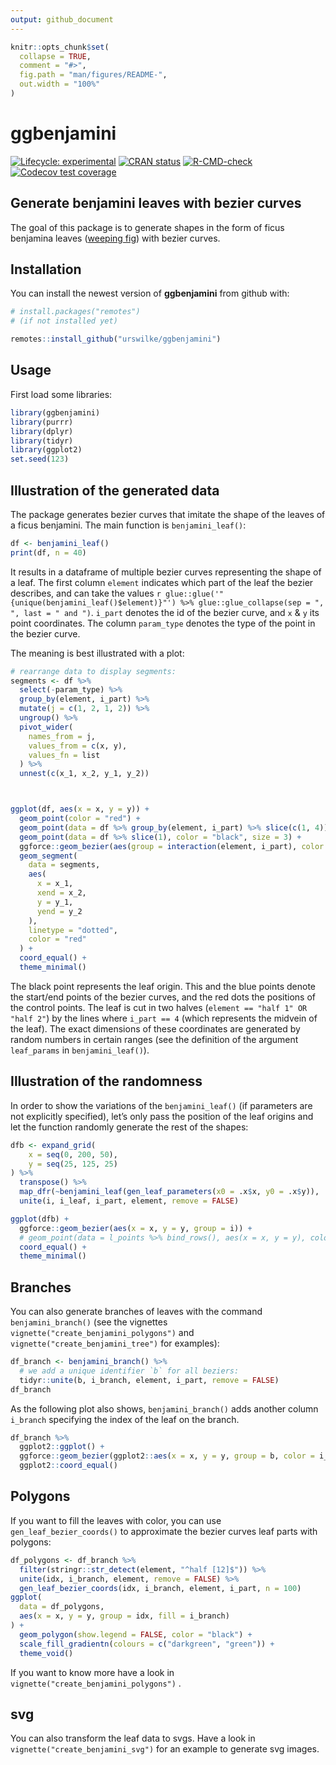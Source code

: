 ```yaml
---
output: github_document
---
```


<!-- README.md is generated from README.Rmd. Please edit that file -->

```r
knitr::opts_chunk$set(
  collapse = TRUE,
  comment = "#>",
  fig.path = "man/figures/README-",
  out.width = "100%"
)
```

# ggbenjamini

<!-- badges: start -->
[![Lifecycle: experimental](https://img.shields.io/badge/lifecycle-experimental-orange.svg)](https://lifecycle.r-lib.org/articles/stages.html#experimental)
[![CRAN status](https://www.r-pkg.org/badges/version/ggbenjamini)](https://CRAN.R-project.org/package=ggbenjamini)
[![R-CMD-check](https://github.com/urswilke/ggbenjamini/workflows/R-CMD-check/badge.svg)](https://github.com/urswilke/ggbenjamini/actions)
[![Codecov test coverage](https://codecov.io/gh/urswilke/ggbenjamini/branch/main/graph/badge.svg)](https://codecov.io/gh/urswilke/ggbenjamini?branch=main)
<!-- badges: end -->

## Generate benjamini leaves with bezier curves

The goal of this package is to generate shapes in the form of ficus benjamina leaves ([weeping fig](https://en.wikipedia.org/wiki/Ficus_benjamina))
with bezier curves. 

## Installation

You can install the newest version of **ggbenjamini** from github with:

``` r
# install.packages("remotes")
# (if not installed yet)

remotes::install_github("urswilke/ggbenjamini")
```




## Usage

First load some libraries:

```r
library(ggbenjamini)
library(purrr)
library(dplyr)
library(tidyr)
library(ggplot2)
set.seed(123)
```

## Illustration of the generated data

The package generates bezier curves that imitate the shape of the leaves of a
ficus benjamini. 
The main function is `benjamini_leaf()`: 


```r
df <- benjamini_leaf()
print(df, n = 40)
```
It results in a dataframe of multiple bezier curves representing the shape of a leaf. 
The first column `element` indicates which part of the leaf the bezier describes, 
and can take the values 
`r glue::glue('"{unique(benjamini_leaf()$element)}"') %>% glue::glue_collapse(sep = ", ", last = " and ")`.
`i_part` denotes the id of the bezier curve, and `x` & `y` its point coordinates.
The column `param_type` denotes the type of the point in the bezier curve.

The meaning is best illustrated with a plot:
```r
# rearrange data to display segments:
segments <- df %>% 
  select(-param_type) %>% 
  group_by(element, i_part) %>% 
  mutate(j = c(1, 2, 1, 2)) %>%
  ungroup() %>% 
  pivot_wider(
    names_from = j,
    values_from = c(x, y),
    values_fn = list
  ) %>% 
  unnest(c(x_1, x_2, y_1, y_2))



ggplot(df, aes(x = x, y = y)) + 
  geom_point(color = "red") +
  geom_point(data = df %>% group_by(element, i_part) %>% slice(c(1, 4)), color = "blue", size = 2) +
  geom_point(data = df %>% slice(1), color = "black", size = 3) +
  ggforce::geom_bezier(aes(group = interaction(element, i_part), color = factor(i_part))) +
  geom_segment(
    data = segments, 
    aes(
      x = x_1, 
      xend = x_2, 
      y = y_1, 
      yend = y_2
    ), 
    linetype = "dotted", 
    color = "red"
  ) +
  coord_equal() +
  theme_minimal()
```

The black point represents the leaf origin. This and the blue points denote the
start/end points of the bezier curves, and the red dots the positions of the
control points. The leaf is cut in two halves (`element == "half 1" OR "half 2"`) by the lines where `i_part == 4` (which
represents the midvein of the leaf). The exact dimensions of these coordinates
are generated by random numbers in certain ranges (see the definition of the
argument `leaf_params` in `benjamini_leaf()`).


## Illustration of the randomness

In order to show the variations of the `benjamini_leaf()` (if parameters are not
explicitly specified), let's only pass the position of the leaf origins and let
the function randomly generate the rest of the shapes:

```r
dfb <- expand_grid(
    x = seq(0, 200, 50),
    y = seq(25, 125, 25)
) %>%
  transpose() %>%
  map_dfr(~benjamini_leaf(gen_leaf_parameters(x0 = .x$x, y0 = .x$y)), .id = "i_leaf") %>%
  unite(i, i_leaf, i_part, element, remove = FALSE)

ggplot(dfb) +
  ggforce::geom_bezier(aes(x = x, y = y, group = i)) +
  # geom_point(data = l_points %>% bind_rows(), aes(x = x, y = y), color = "red") +
  coord_equal() +
  theme_minimal()
```


## Branches

You can also generate branches of leaves with the command `benjamini_branch()` (see the vignettes `vignette("create_benjamini_polygons")` and `vignette("create_benjamini_tree")` for examples):


```r
df_branch <- benjamini_branch() %>%
  # we add a unique identifier `b` for all beziers:
  tidyr::unite(b, i_branch, element, i_part, remove = FALSE) 
df_branch
```

As the following plot also shows, `benjamini_branch()` adds another column `i_branch` specifying the index of the leaf on the branch.


```r
df_branch %>%
  ggplot2::ggplot() +
  ggforce::geom_bezier(ggplot2::aes(x = x, y = y, group = b, color = i_branch)) +
  ggplot2::coord_equal()
```


## Polygons

If you want to fill the leaves with color, you can use `gen_leaf_bezier_coords()` to approximate the bezier curves leaf parts with polygons:

```r
df_polygons <- df_branch %>% 
  filter(stringr::str_detect(element, "^half [12]$")) %>%
  unite(idx, i_branch, element, remove = FALSE) %>%
  gen_leaf_bezier_coords(idx, i_branch, element, i_part, n = 100)
ggplot(
  data = df_polygons,
  aes(x = x, y = y, group = idx, fill = i_branch)
) +
  geom_polygon(show.legend = FALSE, color = "black") +
  scale_fill_gradientn(colours = c("darkgreen", "green")) +
  theme_void() 
```

If you want to know more have a look in `vignette("create_benjamini_polygons")` .

## svg

You can also transform the leaf data to svgs. Have a look in `vignette("create_benjamini_svg")` for an example to generate svg images.
